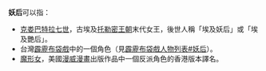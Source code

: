 '''妖后'''可以指：
* [[克娄巴特拉七世|克娄巴特拉七世]]，古埃及[[托勒密王朝|托勒密王朝]]末代女王，後世人稱「埃及妖后」或「埃及艷后」。
* 台灣[[霹靂布袋戲|霹靂布袋戲]]中的一個角色（見[[霹靂布袋戲人物列表#妖后|霹靂布袋戲人物列表#妖后]]）。
* [[魔形女|魔形女]]，美國[[漫威漫畫|漫威漫畫]]出版作品中一個反派角色的香港版本譯名。

{{disambig|cat=二字消歧義|Y}}